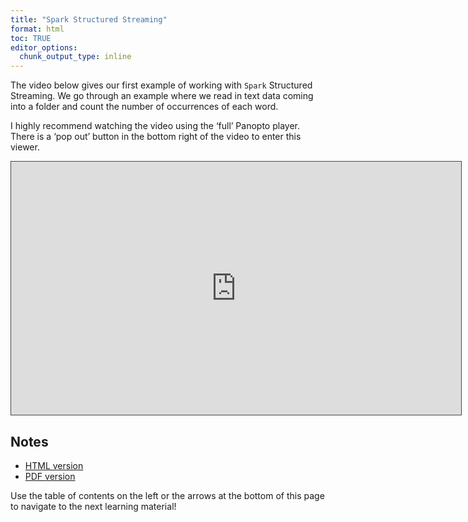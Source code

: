 ```yaml
---
title: "Spark Structured Streaming"
format: html
toc: TRUE
editor_options: 
  chunk_output_type: inline
---
```


The video below gives our first example of working with `Spark` Structured Streaming. We go through an example where we read in text data coming into a folder and count the number of occurrences of each word. 

I highly recommend watching the video using the 'full' Panopto player. There is a 'pop out' button in the bottom right of the video to enter this viewer.

```{=html}
<iframe src="https://ncsu.hosted.panopto.com/Panopto/Pages/Embed.aspx?id=8e2b1295-a485-4ab9-8512-b2b1003f1282&autoplay=false&offerviewer=true&showtitle=true&showbrand=true&captions=false&interactivity=all" height="405" width="720" style="border: 1px solid #464646;" allowfullscreen allow="autoplay" aria-label="Panopto Embedded Video Player" aria-description="03-Spark Structured Streaming" ></iframe>
```

## Notes

- <a href = "03-Spark_Structured_Streaming.html" target = "_blank">HTML version</a>
- <a href = "PDFs/03-Spark_Structured_Streaming.pdf" target = "_blank">PDF version</a>

Use the table of contents on the left or the arrows at the bottom of this page to navigate to the next learning material!